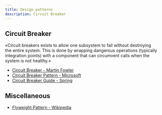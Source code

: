 ```yaml
---
title: Design patterns
description: Circuit Breaker
---
```


## Circuit Breaker

«Circuit breakers exists to allow one subsystem to fail without destroying the entire system. This is done by wrapping dangerous operations (typically integration points) with a component that can circumvent calls when the system is not healthy.»

* [Circuit Breaker - Martin Fowler](http://martinfowler.com/bliki/CircuitBreaker.html)
* [Circuit Breaker Pattern - Microsoft](https://msdn.microsoft.com/en-us/library/dn589784.aspx)
* [Circuit Breaker Guide - Spring](https://spring.io/guides/gs/circuit-breaker/)

## Miscellaneous

* [Flyweight Pattern - Wikipedia](https://en.wikipedia.org/wiki/Flyweight_pattern)